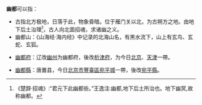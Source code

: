 '''幽都'''可以指：
*古指北方极地，日落于此，物象昏暗。位于雁门关以北，为古朔方之地。由地下后土治理<ref>《楚辞·招魂》:“君元下此幽都些。”王逸注:幽都,地下后土所治也。地下幽冥,故称幽都。 </ref>，古人向北面招魂，求诸幽之义。
*幽都山：《山海经·海内经》中记录的北海山名，有黑水流下，山上有玄鸟、玄蛇、玄狐。

*[[幽都府|幽都府]]：辽改[[幽州_(古代)|幽州]]为幽都府，後改[[辽南京|析津府]]，为今日[[北京|北京]]、[[天津|天津]]一帶。

*[[幽都縣|幽都縣]]：唐置县，今日[[北京市|北京市]][[豐臺區|豐臺區]][[宛平城|宛平城]]一帶，後改[[宛平縣|宛平縣]]。

{{disambig|Cat=二字中國相關消歧義}}